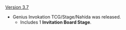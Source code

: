 {{Change History/Header}}
[[Version 3.7]]
* Genius Invokation TCG/Stage/Nahida was released.
** Includes 1 '''Invitation Board Stage'''.
